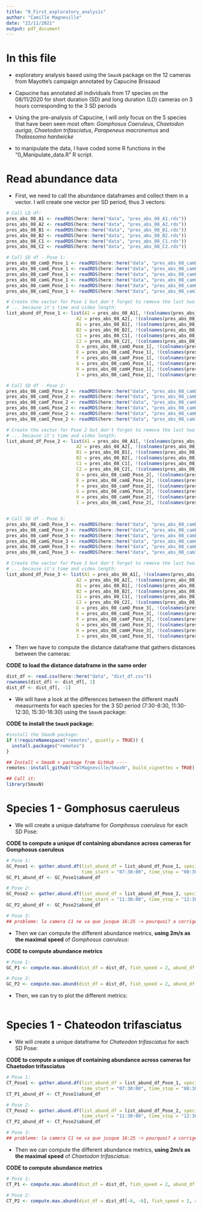 ```yaml
---
title: "0_First_exploratory_analysis"
author: "Camille Magneville"
date: "22/11/2021"
output: pdf_document
---
```


# In this file

* exploratory analysis based using the `SmaxN` package on the 12 cameras from
Mayotte's campaign annotated by Capucine Brissaud

* Capucine has annotated all individuals from 17 species on the 08/11/2020 for
short duration (SD) and long duration (LD) cameras on 3 hours corresponding to
the 3 SD periods

* Using the pre-analysis of Capucine, I will only focus on the 5 species 
that have been seen most often: *Gomphosus Caeruleus*, *Chaetodon auriga*, 
*Chaetodon trifasciatus*, *Parapeneus macronemus* and *Thalassoma hardwicke*

* to manipulate the data, I have coded some R functions in the 
"0_Manipulate_data.R" R script.



# Read abundance data


* First, we need to call the abundance dataframes and collect them in a vector.
I will create one vector per SD period, thus 3 vectors: 

```r
# Call LD df:
pres_abs_08_A1 <- readRDS(here::here("data", "pres_abs_08_A1.rds"))
pres_abs_08_A2 <- readRDS(here::here("data", "pres_abs_08_A2.rds"))
pres_abs_08_B1 <- readRDS(here::here("data", "pres_abs_08_B1.rds"))
pres_abs_08_B2 <- readRDS(here::here("data", "pres_abs_08_B2.rds"))
pres_abs_08_C1 <- readRDS(here::here("data", "pres_abs_08_C1.rds"))
pres_abs_08_C2 <- readRDS(here::here("data", "pres_abs_08_C2.rds"))

# Call SD df - Pose 1:
pres_abs_08_camD_Pose_1 <- readRDS(here::here("data", "pres_abs_08_camD_08_Pose_1.rds"))
pres_abs_08_camE_Pose_1 <- readRDS(here::here("data", "pres_abs_08_camE_08_Pose_1.rds"))
pres_abs_08_camF_Pose_1 <- readRDS(here::here("data", "pres_abs_08_camF_08_Pose_1.rds"))
pres_abs_08_camG_Pose_1 <- readRDS(here::here("data", "pres_abs_08_camG_08_Pose_1.rds"))
pres_abs_08_camH_Pose_1 <- readRDS(here::here("data", "pres_abs_08_camH_08_Pose_1.rds"))
pres_abs_08_camI_Pose_1 <- readRDS(here::here("data", "pres_abs_08_camI_08_Pose_1.rds"))

# Create the vector for Pose 1 but don't forget to remove the last two columns of each df...
# ... because it's time and video length:
list_abund_df_Pose_1 <- list(A1 = pres_abs_08_A1[, !(colnames(pres_abs_08_A1) %in% c("vid_length","time"))], 
                          A2 = pres_abs_08_A2[, !(colnames(pres_abs_08_A2) %in% c("vid_length","time"))], 
                          B1 = pres_abs_08_B1[, !(colnames(pres_abs_08_B1) %in% c("vid_length","time"))], 
                          B2 = pres_abs_08_B2[, !(colnames(pres_abs_08_B2) %in% c("vid_length","time"))], 
                          C1 = pres_abs_08_C1[, !(colnames(pres_abs_08_C1) %in% c("vid_length","time"))],
                          C2 = pres_abs_08_C2[, !(colnames(pres_abs_08_C2) %in% c("vid_length","time"))], 
                          D = pres_abs_08_camD_Pose_1[, !(colnames(pres_abs_08_camD_Pose_1) %in% c("vid_length","time"))], 
                          E = pres_abs_08_camE_Pose_1[, !(colnames(pres_abs_08_camE_Pose_1) %in% c("vid_length","time"))],
                          F = pres_abs_08_camF_Pose_1[, !(colnames(pres_abs_08_camF_Pose_1) %in% c("vid_length","time"))], 
                          G = pres_abs_08_camG_Pose_1[, !(colnames(pres_abs_08_camG_Pose_1) %in% c("vid_length","time"))],
                          H = pres_abs_08_camH_Pose_1[, !(colnames(pres_abs_08_camH_Pose_1) %in% c("vid_length","time"))], 
                          I = pres_abs_08_camI_Pose_1[, !(colnames(pres_abs_08_camI_Pose_1) %in% c("vid_length","time"))])

# Call SD df - Pose 2:
pres_abs_08_camD_Pose_2 <- readRDS(here::here("data", "pres_abs_08_camD_08_Pose_2.rds"))
pres_abs_08_camE_Pose_2 <- readRDS(here::here("data", "pres_abs_08_camE_08_Pose_2.rds"))
pres_abs_08_camF_Pose_2 <- readRDS(here::here("data", "pres_abs_08_camF_08_Pose_2.rds"))
pres_abs_08_camG_Pose_2 <- readRDS(here::here("data", "pres_abs_08_camG_08_Pose_2.rds"))
pres_abs_08_camH_Pose_2 <- readRDS(here::here("data", "pres_abs_08_camH_08_Pose_2.rds"))
pres_abs_08_camI_Pose_2 <- readRDS(here::here("data", "pres_abs_08_camI_08_Pose_2.rds"))

# Create the vector for Pose 2 but don't forget to remove the last two columns of each df...
# ... because it's time and video length:
list_abund_df_Pose_2 <- list(A1 = pres_abs_08_A1[, !(colnames(pres_abs_08_A1) %in% c("vid_length","time"))], 
                          A2 = pres_abs_08_A2[, !(colnames(pres_abs_08_A2) %in% c("vid_length","time"))], 
                          B1 = pres_abs_08_B1[, !(colnames(pres_abs_08_B1) %in% c("vid_length","time"))], 
                          B2 = pres_abs_08_B2[, !(colnames(pres_abs_08_B2) %in% c("vid_length","time"))], 
                          C1 = pres_abs_08_C1[, !(colnames(pres_abs_08_C1) %in% c("vid_length","time"))],
                          C2 = pres_abs_08_C2[, !(colnames(pres_abs_08_C2) %in% c("vid_length","time"))], 
                          D = pres_abs_08_camD_Pose_2[, !(colnames(pres_abs_08_camD_Pose_2) %in% c("vid_length","time"))], 
                          E = pres_abs_08_camE_Pose_2[, !(colnames(pres_abs_08_camE_Pose_2) %in% c("vid_length","time"))],
                          F = pres_abs_08_camF_Pose_2[, !(colnames(pres_abs_08_camF_Pose_2) %in% c("vid_length","time"))], 
                          G = pres_abs_08_camG_Pose_2[, !(colnames(pres_abs_08_camG_Pose_2) %in% c("vid_length","time"))],
                          H = pres_abs_08_camH_Pose_2[, !(colnames(pres_abs_08_camH_Pose_2) %in% c("vid_length","time"))], 
                          I = pres_abs_08_camI_Pose_2[, !(colnames(pres_abs_08_camI_Pose_2) %in% c("vid_length","time"))])


# Call SD df - Pose 3:
pres_abs_08_camD_Pose_3 <- readRDS(here::here("data", "pres_abs_08_camD_08_Pose_3.rds"))
pres_abs_08_camE_Pose_3 <- readRDS(here::here("data", "pres_abs_08_camE_08_Pose_3.rds"))
pres_abs_08_camF_Pose_3 <- readRDS(here::here("data", "pres_abs_08_camF_08_Pose_3.rds"))
pres_abs_08_camG_Pose_3 <- readRDS(here::here("data", "pres_abs_08_camG_08_Pose_3.rds"))
pres_abs_08_camH_Pose_3 <- readRDS(here::here("data", "pres_abs_08_camH_08_Pose_3.rds"))
pres_abs_08_camI_Pose_3 <- readRDS(here::here("data", "pres_abs_08_camI_08_Pose_3.rds"))

# Create the vector for Pose 3 but don't forget to remove the last two columns of each df...
# ... because it's time and video length:
list_abund_df_Pose_3 <- list(A1 = pres_abs_08_A1[, !(colnames(pres_abs_08_A1) %in% c("vid_length","time"))], 
                          A2 = pres_abs_08_A2[, !(colnames(pres_abs_08_A2) %in% c("vid_length","time"))], 
                          B1 = pres_abs_08_B1[, !(colnames(pres_abs_08_B1) %in% c("vid_length","time"))], 
                          B2 = pres_abs_08_B2[, !(colnames(pres_abs_08_B2) %in% c("vid_length","time"))], 
                          C1 = pres_abs_08_C1[, !(colnames(pres_abs_08_C1) %in% c("vid_length","time"))],
                          C2 = pres_abs_08_C2[, !(colnames(pres_abs_08_C2) %in% c("vid_length","time"))], 
                          D = pres_abs_08_camD_Pose_3[, !(colnames(pres_abs_08_camD_Pose_3) %in% c("vid_length","time"))], 
                          E = pres_abs_08_camE_Pose_3[, !(colnames(pres_abs_08_camE_Pose_3) %in% c("vid_length","time"))],
                          F = pres_abs_08_camF_Pose_3[, !(colnames(pres_abs_08_camF_Pose_3) %in% c("vid_length","time"))], 
                          G = pres_abs_08_camG_Pose_3[, !(colnames(pres_abs_08_camG_Pose_3) %in% c("vid_length","time"))],
                          H = pres_abs_08_camH_Pose_3[, !(colnames(pres_abs_08_camH_Pose_3) %in% c("vid_length","time"))], 
                          I = pres_abs_08_camI_Pose_3[, !(colnames(pres_abs_08_camI_Pose_3) %in% c("vid_length","time"))])
```


* Then we have to compute the distance dataframe that gathers distances between the cameras: 


**CODE to load the distance dataframe in the same order **
```r
dist_df <- read.csv(here::here("data", "dist_df.csv"))
rownames(dist_df) <- dist_df[, 1]
dist_df <- dist_df[, -1]
```


* We will have a look at the differences between the different maxN measurments for each species for the 3 SD period (7:30-8:30, 11:30-12:30, 15:30-16:30) using the `SmaxN` package:

**CODE to install the `SmaxN` package:**
```r
#install the SmaxN package:
if (!requireNamespace("remotes", quietly = TRUE)) {
  install.packages("remotes")
}

## Install < SmaxN > package from GitHub ----
remotes::install_github("CmlMagneville/SmaxN", build_vignettes = TRUE)

## Call it:
library(SmaxN)
```



# Species 1 - Gomphosus caeruleus


* We will create a unique dataframe for *Gomphosus caeruleus* for each SD Pose:

**CODE to compute a unique df containing abundance across cameras for Gomphosus caeruleus**
```r
# Pose 1:
GC_Pose1 <- gather.abund.df(list_abund_df = list_abund_df_Pose_1, species_nm = "Gomphosus_caeruleus",
                            time_start = "07:30:00", time_stop = "08:30:00")
GC_P1_abund_df <- GC_Pose1$abund_df

# Pose 2:
GC_Pose2 <- gather.abund.df(list_abund_df = list_abund_df_Pose_2, species_nm = "Gomphosus_caeruleus",
                            time_start = "11:30:00", time_stop = "12:30:00")
GC_P2_abund_df <- GC_Pose2$abund_df

# Pose 3:
## probleme: la camera C1 ne va que jusque 16:25 -> pourquoi? a corriger

```



* Then we can compute the different abundance metrics, **using 2m/s as the maximal speed** of *Gomphosus caeruleus*:

**CODE to compute abundance metrics**
```r
# Pose 1:
GC_P1 <- compute.max.abund(dist_df = dist_df, fish_speed = 2, abund_df   = GC_P1_abund_df)

# Pose 2:
GC_P2 <- compute.max.abund(dist_df = dist_df, fish_speed = 2, abund_df   = GC_P2_abund_df)

```


* Then, we can try to plot the different metrics:


```r


```

# Species 1 - Chateodon trifasciatus


* We will create a unique dataframe for *Chateodon trifasciatus* for each SD Pose:

**CODE to compute a unique df containing abundance across cameras for Chaetodon trifasciatus**
```r
# Pose 1:
CT_Pose1 <- gather.abund.df(list_abund_df = list_abund_df_Pose_1, species_nm = "Chaetodon_trifasciatus",
                            time_start = "07:30:00", time_stop = "08:30:00")
CT_P1_abund_df <- CT_Pose1$abund_df

# Pose 2:
CT_Pose2 <- gather.abund.df(list_abund_df = list_abund_df_Pose_2, species_nm = "Chaetodon_trifasciatus",
                            time_start = "11:30:00", time_stop = "12:30:00")
CT_P2_abund_df <- CT_Pose2$abund_df

# Pose 3:
## probleme: la camera C1 ne va que jusque 16:25 -> pourquoi? a corriger

```



* Then we can compute the different abundance metrics, **using 2m/s as the maximal speed** of *Chaetodon trifasciatus*:

**CODE to compute abundance metrics**
```r
# Pose 1:
CT_P1 <- compute.max.abund(dist_df = dist_df, fish_speed = 2, abund_df   = CT_P1_abund_df)

# Pose 2:
CT_P2 <- compute.max.abund(dist_df = dist_df[-6, -6], fish_speed = 2, abund_df   = CT_P2_abund_df)
```


